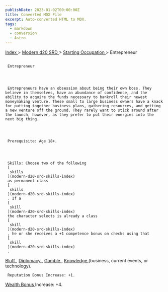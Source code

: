 ```yaml
---
publishDate: 2023-01-02T00:00:00Z
title: Converted MDX File
excerpt: Auto-converted HTML to MDX.
tags:
  - markdown
  - conversion
  - Astro
---
```


[
Index
](-index) >
[
Modern d20 SRD
](modern-d20-srd-index) >
[
Starting Occupation
](modern-d20-srd-starting-occupation-index) > Entrepreneur

##

     Entrepreneur




     Entrepreneurs have an obsession about being their own boss. They believe in themselves, have an abundance of confidence, and the ability to acquire the funds necessary to bankroll their newest moneymaking venture. These small to large business owners have a knack for putting together business plans, gathering resources, and getting a new venture off the ground. They rarely want to stick around after the launch, however, as they prefer to put their energies into the next big thing.




     Prerequisite: Age 18+.




     Skills: Choose two of the following
     [
      skills
     ](modern-d20-srd-skills-index)
     as permanent class
     [
      skills
     ](modern-d20-srd-skills-index)
     . If a
     [
      skill
     ](modern-d20-srd-skills-index)
     the character selects is already a class
     [
      skill
     ](modern-d20-srd-skills-index)
     , he or she receives a +1 competence bonus on checks using that
     [
      skill
     ](modern-d20-srd-skills-index)
     .

[
Bluff
](modern-d20-srd-skills-bluff)
,
[
Diplomacy
](modern-d20-srd-skills-diplomacy)
,
[
Gamble
](modern-d20-srd-skills-gamble)
,
[
Knowledge
](modern-d20-srd-skills-knowledge)
(business, current events, or technology).

     Reputation Bonus Increase: +1.

[
Wealth Bonus
](modern-d20-srd-wealth-wealth-bonus)
Increase: +4.
